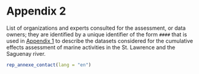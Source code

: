 # Appendix 2 {.unnumbered #annexe2}

List of organizations and experts consulted for the assessment, or data owners; they are identified by a unique identifier of the form `####` that is used in [Appendix 1](#annexe1) to describe the datasets considered for the cumulative effects assessment of marine activities in the St. Lawrence and the Saguenay river. 

```r
rep_annexe_contact(lang = "en")
```
